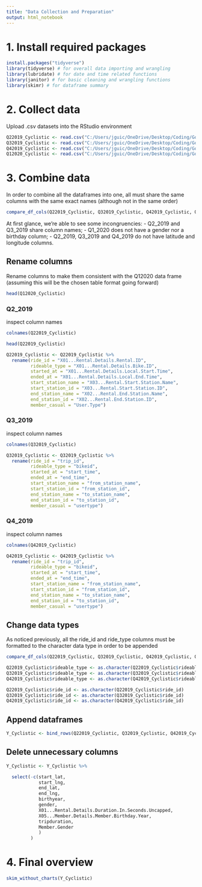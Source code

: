 ---
title: "Data Collection and Preparation"
output: html_notebook
---

# 1. Install required packages

```{r}
install.packages("tidyverse")
library(tidyverse) # for overall data importing and wrangling
library(lubridate) # for date and time related functions
library(janitor) # for basic cleaning and wrangling functions
library(skimr) # for dataframe summary
```
# 2. Collect data

Upload .csv datasets into the RStudio environment
```{r}
Q22019_Cyclistic <- read.csv("C:/Users/jguic/OneDrive/Desktop/Coding/Google Capstone/Case Study 1 - Cyclistic/Raw Data/Divvy_Trips_2019_Q2/Divvy_Trips_2019_Q2.csv")
Q32019_Cyclistic <- read.csv("C:/Users/jguic/OneDrive/Desktop/Coding/Google Capstone/Case Study 1 - Cyclistic/Raw Data/Divvy_Trips_2019_Q3/Divvy_Trips_2019_Q3.csv")
Q42019_Cyclistic <- read.csv("C:/Users/jguic/OneDrive/Desktop/Coding/Google Capstone/Case Study 1 - Cyclistic/Raw Data/Divvy_Trips_2019_Q4/Divvy_Trips_2019_Q4.csv")
Q12020_Cyclistic <- read.csv("C:/Users/jguic/OneDrive/Desktop/Coding/Google Capstone/Case Study 1 - Cyclistic/Raw Data/Divvy_Trips_2020_Q1/Divvy_Trips_2020_Q1.csv")
```

# 3. Combine data

In order to combine all the dataframes into one, all must share the same columns with the same exact names (although not in the same order)

```{r}
compare_df_cols(Q22019_Cyclistic, Q32019_Cyclistic, Q42019_Cyclistic, Q12020_Cyclistic) # gives an overview of all the columns in the various dataframes
```

At first glance, we're able to see some incongruencies:
  - Q2_2019 and Q3_2019 share column names;
  - Q1_2020 does not have a gender nor a birthday column;
  - Q2_2019, Q3_2019 and Q4_2019 do not have latitude and longitude columns.

## Rename columns

Rename columns to make them consistent with the Q12020 data frame (assuming this will be the chosen table format going forward)
```{r}
head(Q12020_Cyclistic)
```

### Q2_2019

inspect column names
```{r}
colnames(Q22019_Cyclistic)  
```
```{r}
head(Q22019_Cyclistic)
```

```{r}
Q22019_Cyclistic <- Q22019_Cyclistic %>%
  rename(ride_id = "X01...Rental.Details.Rental.ID", 
         rideable_type = "X01...Rental.Details.Bike.ID",
         started_at = "X01...Rental.Details.Local.Start.Time",
         ended_at = "X01...Rental.Details.Local.End.Time", 
         start_station_name = "X03...Rental.Start.Station.Name", 
         start_station_id = "X03...Rental.Start.Station.ID", 
         end_station_name = "X02...Rental.End.Station.Name", 
         end_station_id = "X02...Rental.End.Station.ID",
         member_casual = "User.Type")
```


### Q3_2019

inspect column names
```{r}
colnames(Q32019_Cyclistic)
```

```{r}
Q32019_Cyclistic <- Q32019_Cyclistic %>% 
  rename(ride_id = "trip_id", 
         rideable_type = "bikeid",
         started_at = "start_time",
         ended_at = "end_time", 
         start_station_name = "from_station_name", 
         start_station_id = "from_station_id", 
         end_station_name = "to_station_name", 
         end_station_id = "to_station_id",
         member_casual = "usertype")
```

### Q4_2019

inspect column names
```{r}
colnames(Q42019_Cyclistic)
```

```{r}
Q42019_Cyclistic <- Q42019_Cyclistic %>% 
  rename(ride_id = "trip_id", 
         rideable_type = "bikeid",
         started_at = "start_time",
         ended_at = "end_time", 
         start_station_name = "from_station_name", 
         start_station_id = "from_station_id", 
         end_station_name = "to_station_name", 
         end_station_id = "to_station_id",
         member_casual = "usertype")
```

## Change data types

As noticed previously, all the ride_id and ride_type columns must be formatted to the character data type in order to be appended
```{r}
compare_df_cols(Q22019_Cyclistic, Q32019_Cyclistic, Q42019_Cyclistic, Q12020_Cyclistic)
```

```{r}
Q22019_Cyclistic$rideable_type <- as.character(Q22019_Cyclistic$rideable_type)
Q32019_Cyclistic$rideable_type <- as.character(Q32019_Cyclistic$rideable_type)
Q42019_Cyclistic$rideable_type <- as.character(Q42019_Cyclistic$rideable_type)

Q22019_Cyclistic$ride_id <- as.character(Q22019_Cyclistic$ride_id)
Q32019_Cyclistic$ride_id <- as.character(Q32019_Cyclistic$ride_id)
Q42019_Cyclistic$ride_id <- as.character(Q42019_Cyclistic$ride_id)
```

## Append dataframes

```{r}
Y_Cyclistic <- bind_rows(Q22019_Cyclistic, Q32019_Cyclistic, Q42019_Cyclistic, Q12020_Cyclistic)
```

## Delete unnecessary columns

```{r}
Y_Cyclistic <- Y_Cyclistic %>% 

  select(-c(start_lat,
            start_lng,
            end_lat,
            end_lng,
            birthyear,
            gender,
            X01...Rental.Details.Duration.In.Seconds.Uncapped,
            X05...Member.Details.Member.Birthday.Year,
            tripduration,
            Member.Gender
            )
         )
```

# 4. Final overview
```{r}

skim_without_charts(Y_Cyclistic)
```


